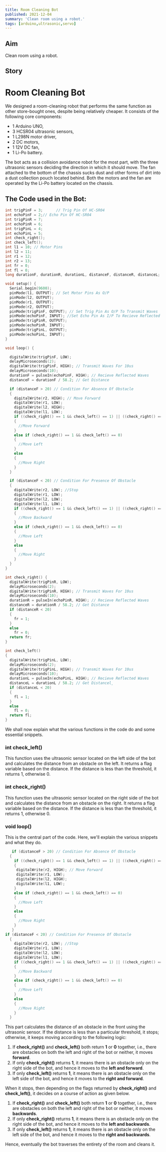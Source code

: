 ```yaml
---
title: Room Cleaning Bot
published: 2021-12-04
summary: 'Clean room using a robot.'
tags: [arduino,ultrasonic,servo] 
---
```

## Aim
Clean room using a robot.
<!--more-->
## Story
# Room Cleaning Bot
We designed a room-cleaning robot that performs the same function as other store-bought ones, despite being relatively cheaper. It consists of the following core components:

* 1 Arduino UNO,
* 3 HCSR04 ultrasonic sensors,
* 1 L298N motor driver,
* 2 DC motors,
* 1 12V DC fan,
* 1 Li-Po battery.

The bot acts as a collision avoidance robot for the most part, with the three ultrasonic sensors deciding the direction in which it should move.
The fan attached to the bottom of the chassis sucks dust and other forms of dirt into a dust collection pouch located behind.
Both the motors and the fan are operated by the Li-Po battery located on the chassis.

## The Code used in the Bot:

```c++
int trigPinF = 3;      // Trig Pin Of HC-SR04
int echoPinF = 2;// Echo Pin Of HC-SR04
int trigPinR = 7;
int echoPinR = 6;
int trigPinL = 4;
int echoPinL = 5;
int check_right();
int check_left();
int l1 = 10; // Motor Pins
int l2 = 11;
int r1 = 12;
int r2 = 13;
int fr = 0;
int fl = 0;
long durationF, durationR, durationL, distanceF, distanceR, distanceL;

void setup() {
  Serial.begin(9600);
  pinMode(l1, OUTPUT); // Set Motor Pins As O/P
  pinMode(l2, OUTPUT);
  pinMode(r1, OUTPUT);
  pinMode(r2, OUTPUT);
  pinMode(trigPinF, OUTPUT); // Set Trig Pin As O/P To Transmit Waves
  pinMode(echoPinF, INPUT); //Set Echo Pin As I/P To Recieve Reflected Waves
  pinMode(trigPinR, OUTPUT);
  pinMode(echoPinR, INPUT);
  pinMode(trigPinL, OUTPUT);
  pinMode(echoPinL, INPUT);
}

void loop() {

  digitalWrite(trigPinF, LOW);
  delayMicroseconds(2);
  digitalWrite(trigPinF, HIGH); // Transmit Waves For 10us
  delayMicroseconds(10);
  durationF = pulseIn(echoPinF, HIGH); // Recieve Reflected Waves
  distanceF = durationF / 58.2; // Get Distance

  if (distanceF > 20) // Condition For Absence Of Obstacle
  {
    digitalWrite(r2, HIGH); // Move Forward
    digitalWrite(r1, LOW);
    digitalWrite(l2, HIGH);
    digitalWrite(l1, LOW);
    if ((check_right() == 1 && check_left() == 1) || ((check_right() == 0 && check_left() == 0)))
    {
      //Move Forward
    }
    else if (check_right() == 1 && check_left() == 0)
    {
      //Move Left
    }
    else
    {
      //Move Right
    }
  }

  if (distanceF < 20) // Condition For Presence Of Obstacle
  {
    digitalWrite(r2, LOW); //Stop
    digitalWrite(r1, LOW);
    digitalWrite(l2, LOW);
    digitalWrite(l1, LOW);
    if ((check_right() == 1 && check_left() == 1) || ((check_right() == 0 && check_left() == 0)))
    {
      //Move Backward
    }
    else if (check_right() == 1 && check_left() == 0)
    {
      //Move Left
    }
    else
    {
      //Move Right
    }
  }
}

int check_right() {
  digitalWrite(trigPinR, LOW);
  delayMicroseconds(2);
  digitalWrite(trigPinR, HIGH); // Transmit Waves For 10us
  delayMicroseconds(10);
  durationR = pulseIn(echoPinR, HIGH); // Recieve Reflected Waves
  distanceR = durationR / 58.2; // Get Distance
  if (distanceR < 20)
  {
    fr = 1;
  }
  else
    fr = 0;
  return fr;
}

int check_left()
{
  digitalWrite(trigPinL, LOW);
  delayMicroseconds(2);
  digitalWrite(trigPinL, HIGH); // Transmit Waves For 10us
  delayMicroseconds(10);
  durationL = pulseIn(echoPinL, HIGH); // Recieve Reflected Waves
  distanceL = durationL / 58.2; // Get Distancel̥
  if (distanceL < 20)
  {
    fl = 1;
  }
  else
    fl = 0;
  return fl;
}
```

We shall now explain what the various functions in the code do and some essential snippets.

### int check_left() 
This function uses the ultrasonic sensor located on the left side of the bot and calculates the distance from an obstacle on the left. It returns a flag variable based on the distance. If the distance is less than the threshold, it returns 1, otherwise 0.
### int check_right()

This function uses the ultrasonic sensor located on the right side of the bot and calculates the distance from an obstacle on the right. It returns a flag variable based on the distance. If the distance is less than the threshold, it returns 1, otherwise 0.

### void loop()
This is the central part of the code. Here, we'll explain the various snippets and what they do.

```c++
   if (distanceF > 20) // Condition For Absence Of Obstacle
  {
    if ((check_right() == 1 && check_left() == 1) || ((check_right() == 0 && check_left() == 0)))
    {
	 digitalWrite(r2, HIGH); // Move Forward
     digitalWrite(r1, LOW);
     digitalWrite(l2, HIGH);
     digitalWrite(l1, LOW);
    }
    else if (check_right() == 1 && check_left() == 0)
    {
      //Move Left
    }
    else
    {
      //Move Right
    }
   }
if (distanceF < 20) // Condition For Presence Of Obstacle
  {
    digitalWrite(r2, LOW); //Stop
    digitalWrite(r1, LOW);
    digitalWrite(l2, LOW);
    digitalWrite(l1, LOW);
    if ((check_right() == 1 && check_left() == 1) || ((check_right() == 0 && check_left() == 0)))
    {
      //Move Backward
    }
    else if (check_right() == 1 && check_left() == 0)
    {
      //Move Left
    }
    else
    {
      //Move Right
    }
  }
```
This part calculates the distance of an obstacle in the front using the ultrasonic sensor. If the distance is less than a particular threshold, it stops; otherwise, it keeps moving according to the following logic:

1. If **check_right()** and **check_left()** both return **1** or **0** together, i.e., there are obstacles on both the left and right of the bot or neither, it moves **forward**.
2.  If only **check_right()** returns **1**, it means there is an obstacle only on the right side of the bot, and hence it moves to the **left and forward**.
3.   If only **check_left()** returns **1**, it means there is an obstacle only on the left side of the bot, and hence it moves to the **right and forward**.

When it stops, then depending on the flags returned by **check_right()** and **check_left()**, it decides on a course of action as given below.

1. If **check_right()** and **check_left()** both return **1** or **0** together, i.e., there are obstacles on both the left and right of the bot or neither, it moves **backwards**.
2.  If only **check_right()** returns **1**, it means there is an obstacle only on the right side of the bot, and hence it moves to the **left and backwards**.
3.   If only **check_left()** returns **1**, it means there is an obstacle only on the left side of the bot, and hence it moves to the **right and backwards**.

Hence, eventually the bot traverses the entirety of the room and cleans it.

